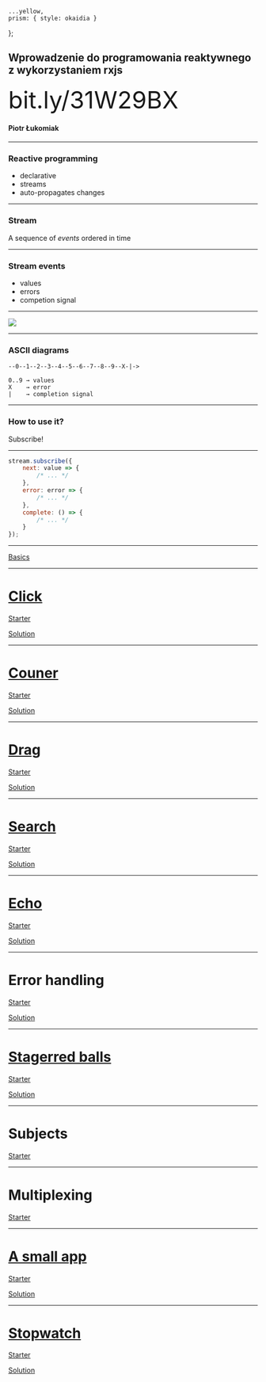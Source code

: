 
    ...yellow,
    prism: { style: okaidia }
};

<Head>
    <title>Wprowadzenie do programowania reaktywnego z wykorzystaniem rxjs</title>
</Head>

## Wprowadzenie do programowania reaktywnego z wykorzystaniem rxjs

<font size="22">bit.ly/31W29BX</font>

#### Piotr Łukomiak

---

### Reactive programming

<ul>
    <Appear>
        <li>declarative</li>
        <li>streams</li>
        <li>auto-propagates changes</li>
    </Appear>
</ul>

---

### Stream

A sequence of _events_ ordered in time

---

### Stream events

<ul>
    <Appear>
        <li>values</li>
        <li>errors</li>
        <li>competion signal</li>
    </Appear>
</ul>

---

<Image src="img/marble-diagram.png" size="contain" />

---

### ASCII diagrams

```
--0--1--2--3--4--5--6--7--8--9--X-|->

0..9 → values
X    → error
|    → completion signal

```

---

### How to use it?

Subscribe!

---

```javascript
stream.subscribe({
    next: value => {
        /* ... */
    },
    error: error => {
        /* ... */
    },
    complete: () => {
        /* ... */
    }
});
```

---

[Basics](https://codesandbox.io/s/compassionate-bassi-8mzz7)

---

# [Click](https://bc2sf.codesandbox.io/)

[Starter](https://codesandbox.io/s/hopeful-sinoussi-5oyxe)

<Appear>
    <a href="https://codesandbox.io/s/dreamy-snow-bc2sf">Solution</a>
</Appear>

---

# [Couner](https://k1d5z.codesandbox.io/)

[Starter](https://codesandbox.io/s/unruffled-snowflake-3i1u5)

<Appear>
    <a href="https://codesandbox.io/s/infallible-engelbart-k1d5z">Solution</a>
</Appear>

---

# [Drag](https://vxggk.codesandbox.io/)

[Starter](https://codesandbox.io/s/friendly-tree-tsfpz)

<Appear>
    <a href="https://codesandbox.io/s/ancient-leftpad-vxggk">Solution</a>
</Appear>

---

# [Search](https://tnk3w.codesandbox.io/)

[Starter](https://codesandbox.io/s/modest-shape-xju37)

<Appear>
    <a href="https://codesandbox.io/s/musing-margulis-tnk3w">Solution</a>
</Appear>

---

# [Echo](https://4g7xt.codesandbox.io/)

[Starter](https://codesandbox.io/s/dank-waterfall-kgp59)

<Appear>
    <a href="https://codesandbox.io/s/youthful-goldstine-4g7xt">Solution</a>
</Appear>

---

# Error handling

[Starter](https://codesandbox.io/s/strange-silence-rw35l)

<Appear>
    <a href="https://codesandbox.io/s/cool-shockley-v1ylo">Solution</a>
</Appear>

---

# [Stagerred balls](https://5snjg.codesandbox.io/)

[Starter](https://codesandbox.io/s/cocky-feynman-yxde8)

<Appear>
    <a href="https://codesandbox.io/s/amazing-sea-5snjg">Solution</a>
</Appear>

---

# Subjects

[Starter](https://codesandbox.io/s/charming-germain-ckbl97)

---

# Multiplexing

[Starter](https://codesandbox.io/s/confident-violet-jlgxy)

---

# [A small app](https://qbfy0.codesandbox.io/)

[Starter](https://codesandbox.io/s/restless-framework-ompjd)

<Appear>
    <a href="https://codesandbox.io/s/sleepy-minsky-qbfy0">
        Solution
    </a>
</Appear>

---

# [Stopwatch](https://667hu.codesandbox.io/)

[Starter](https://codesandbox.io/s/awesome-tdd-nvogm)

<Appear>
    <a href="https://codesandbox.io/s/solitary-cookies-667hu">Solution</a>
</Appear>
